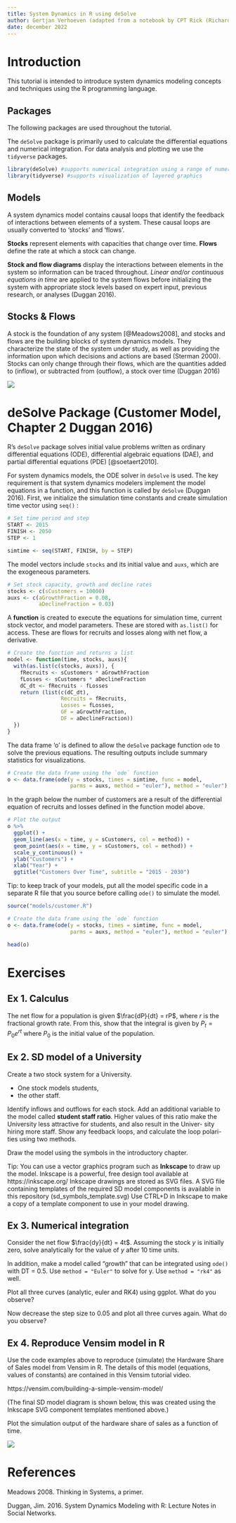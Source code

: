```yaml
---
title: System Dynamics in R using deSolve
author: Gertjan Verhoeven (adapted from a notebook by CPT Rick (Richard) Mard)
date: december 2022
---
```



# Introduction
This tutorial is intended to introduce system dynamics modeling concepts and techniques using the R programming language. 

## Packages
The following packages are used throughout the tutorial. 

The `deSolve` package is primarily used to calculate the differential equations and numerical integration. 
For data analysis and plotting we use the `tidyverse` packages.

```r
library(deSolve) #supports numerical integration using a range of numerical methods
library(tidyverse) #supports visualization of layered graphics

```

## Models
A system dynamics model contains causal loops that identify the feedback of interactions between elements of a system. 
These causal loops are usually converted to ‘stocks’ and ‘flows’. 

**Stocks** represent elements with capacities that change over time. 
**Flows** define the rate at which a stock can change.

**Stock and flow diagrams** display the interactions between elements in the system so information can be traced throughout. 
*Linear and/or continuous equations in time* are applied to the system flows before initializing the system with appropriate stock levels based on expert input, previous research, or analyses (Duggan 2016).

## Stocks & Flows
A stock is the foundation of any system [@Meadows2008], and stocks and flows are the building blocks of system dynamics models. 
They characterize the state of the system under study, as well as providing the information upon which decisions and actions are based (Sterman 2000). 
Stocks can only change through their flows, which are the quantities added to (inflow), or subtracted from (outflow), a stock over time (Duggan 2016)

![](models/customer_model.png)



# deSolve Package (Customer Model, Chapter 2 Duggan 2016)

R’s `deSolve` package solves initial value problems written as ordinary differential equations (ODE), differential algebraic equations (DAE), and partial differential equations (PDE) [@soetaert2010]. 

For system dynamics models, the ODE solver in `deSolve` is used. The key requirement is that system dynamics modelers implement the model equations in a function, and this function is called by `deSolve` (Duggan 2016).
First, we initialize the simulation time constants and create simulation time vector using `seq()` :

```r
# Set time period and step
START <- 2015
FINISH <- 2050
STEP <- 1

simtime <- seq(START, FINISH, by = STEP)
```

The model vectors include `stocks` and its initial value and `auxs`, which are the exogeneous parameters.

```r
# Set stock capacity, growth and decline rates
stocks <- c(sCustomers = 10000)
auxs <- c(aGrowthFraction = 0.08, 
          aDeclineFraction = 0.03)

```

A **function** is created to execute the equations for simulation time, current stock vector, and model parameters. 
These are stored with `as.list()` for access. 
These are flows for recruits and losses along with net flow, a derivative. 


```r
# Create the function and returns a list
model <- function(time, stocks, auxs){
  with(as.list(c(stocks, auxs)), {
    fRecruits <- sCustomers * aGrowthFraction
    fLosses <- sCustomers * aDeclineFraction
    dC_dt <- fRecruits - fLosses
    return (list(c(dC_dt),
                 Recruits = fRecruits, 
                 Losses = fLosses,
                 GF = aGrowthFraction, 
                 DF = aDeclineFraction))
  }) 
}

```

The data frame ‘o’ is defined to allow the `deSolve` package function `ode` to solve the previous equations. 
The resulting outputs include summary statistics for visualizations.

```r
# Create the data frame using the `ode` function
o <- data.frame(ode(y = stocks, times = simtime, func = model,
                    parms = auxs, method = "euler"), method = "euler")

```


In the graph below the number of customers are a result of the differential equation of recruits and losses defined in the function model above.

```r
# Plot the output
o %>% 
  ggplot() +
  geom_line(aes(x = time, y = sCustomers, col = method)) +
  geom_point(aes(x = time, y = sCustomers, col = method)) +
  scale_y_continuous() +
  ylab("Customers") +
  xlab("Year") +
  ggtitle("Customers Over Time", subtitle = "2015 - 2030")

```
Tip: to keep track of your models, put all the model specific code in a separate R file that you source before calling `ode()` to simulate the model.

```r
source("models/customer.R")

# Create the data frame using the `ode` function
o <- data.frame(ode(y = stocks, times = simtime, func = model,
                    parms = auxs, method = "euler"), method = "euler")

head(o)
```


# Exercises

## Ex 1. Calculus 

The net flow for a population is given $\frac{dP}{dt} = rP$, where $r$ is the fractional
growth rate. From this, show that the integral is given by $P_t = P_0 e^{rt}$ where
$P_0$ is the initial value of the population.


## Ex 2. SD model of a University

Create a two stock system for a University. 

* One stock models students, 
* the other staff. 

Identify inflows and outflows for each stock. Add an additional
variable to the model called **student staff ratio**. Higher values of this ratio
make the University less attractive for students, and also result in the Univer-
sity hiring more staff. Show any feedback loops, and calculate the loop polari-
ties using two methods.

Draw the model using the symbols in the introductory chapter.

Tip: You can use a vector graphics program such as **Inkscape** to draw up the model.
Inkscape is a powerful, free design tool available at https://inkscape.org/
Inkscape drawings are stored as SVG files.
A SVG file containing templates of the required SD model components is available in this repository (sd_symbols_template.svg)
Use CTRL+D in Inkscape to make a copy of a template component to use in your model drawing.

## Ex 3. Numerical integration

Consider the net flow $\frac{dy}{dt} = 4t$. Assuming the stock $y$ is initially zero,
solve analytically for the value of $y$ after 10 time units. 

In addition, make a model called "growth" that can be integrated using `ode()` with DT = 0.5.
Use `method = "Euler"`  to solve for y. 
Use `method = "rk4"` as well. 

Plot all three curves (analytic, euler and RK4) using ggplot.
What do you observe?


Now decrease the step size to 0.05 and plot all three curves again.
What do you observe?

## Ex 4. Reproduce Vensim model in R

Use the code examples above to reproduce (simulate) the Hardware Share of Sales model from Vensim in R.
The details of this model (equations, values of constants) are contained in this Vensim tutorial video.

https://vensim.com/building-a-simple-vensim-model/

(The final SD model diagram is shown below, this was created using the Inkscape SVG component templates mentioned above.)

Plot the simulation output of the hardware share of sales as a function of time.

![](models/hardware_share_.png)




# References

Meadows 2008. Thinking in Systems, a primer.

Duggan, Jim. 2016. System Dynamics Modeling with R: Lecture Notes in Social Networks.

